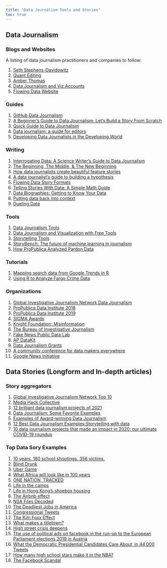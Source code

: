 ```yaml
---
title: "Data Journalism Tools and Stories"
toc: true
---
```


## Data Journalism

### Blogs and Websites

A listing of data journalism practitioners and companies to follow:

1)  [Seth Stephens-Davidowitz](http://sethsd.com/research/)
2)  [Quant Editing](https://www.laurabronner.com/quant-editing)
3)  [Amber Thomas](https://pudding.cool/author/amber-thomas/)
4)  [Data Journalism and Viz Accounts](https://www.interhacktives.com/2019/10/28/14-data-journalism-and-data-visualisation-instagram-accounts-to-follow/)
5)  [Flowing Data Website](https://flowingdata.com/)

### Guides

1)  [GitHub Data Journalism](https://github.com/search?q=data+journalism)
2)  [A Beginner's Guide to Data Journalism: Let's Build a Story From Scratch](https://www.freecodecamp.org/news/data-journalism-isnt-for-the-select-let-s-work-out-a-story-together-from-scratch-dd85b3017f4a/)
3)  [Quick Guide to Data Journalism](https://www.datacamp.com/blog/quick-guide-to-data-journalism)
4) [Data journalism: a guide for editors](https://datajournalism.com/read/longreads/data-journalism-a-guide-for-editors)
5) [Developing Data Journalists in the Developing World](https://source.opennews.org/articles/developing-data-journalists-developing-world)

### Writing

1)  [Interrogating Data: A Science Writer's Guide to Data Journalism](https://www.theopennotebook.com/2020/07/28/interrogating-data-a-science-writers-guide-to-data-journalism/)
2) [The Beginning, The Middle, & The New Beginning](https://old.duncangeere.com/newbeginning/)
3)  [How data journalists create beautiful feature stories](https://shorthand.com/the-craft/how-data-journalists-create-beautiful-feature-stories/index.html)
4) [A data journalist's guide to building a hypothesis](https://datajournalism.com/read/longreads/hypothesis-data-journalism)
5)  [Flowing Data Story Formats](https://flowingdata.com/2019/06/17/story-formats-for-data/)
6)  [Telling Stories With Data: A Simple Math Guide](https://medium.datadriveninvestor.com/journalism-in-the-data-driven-world-a-simple-math-guide-32d106fc3041)
7) [Data Biographies: Getting to Know Your Data](https://gijn.org/2017/03/27/data-biographies-getting-to-know-your-data/)
8) [Putting data back into context](https://datajournalism.com/read/longreads/putting-data-back-into-context)
9) [Dueling Data](http://duelingdata.blogspot.com/)

### Tools

1)  [Data Journalism Tools](https://www.muckrock.com/)
2) [Data Journalism and Visualization with Free Tools](https://journalismcourses.org/course/dataviz/)
3)  [Storytelling Tools](https://shorthand.com/the-craft/visual-storytelling-tools/index.html)
4) [StoryBench: The future of machine learning in journalism](https://www.storybench.org/the-future-of-machine-learning-in-journalism/)
5) [How ProPublica Analyzed Pardon Data](https://www.propublica.org/article/how-propublica-analyzed-pardon-data)

### Tutorials

1) [Mapping search data from Google Trends in R](https://www.storybench.org/mapping-search-data-from-google-trends-in-r/)
2) [Using R to Analyze Fargo Crime Data](https://technistema.com/posts/using-r-to-analyze-fargo-crime-data/)

### Organizations

1)  [Global Investigative Journalism Network Data Journalism](https://gijn.org/data-journalism/)
2)  [ProPublica Data Institute 2018](https://github.com/propublica/data-institute-2018)
3)  [ProPublica Data Institute 2019](https://github.com/propublica/data-institute-2019)
4)  [SIGMA Awards](https://sigmaawards.org/projects/)
5)  [Knight Foundation: Misinformation](https://knightfoundation.org/features/misinfo/)
6)  [The Bureau of Investigative Journalism](https://www.thebureauinvestigates.com/)
7)  [Fake News Public Data Lab](https://fakenews.publicdatalab.org/)
8)  [AP DataKit](http://datakit.ap.org/)
9)  [Data Journalism Grants](https://pulitzercenter.org/grants-fellowships/opportunities-journalists/data-journalism-grants)
10) [A community conference for data makers everywhere](https://csvconf.com/)
11) [Google News Initiative](https://newsinitiative.withgoogle.com/resources/journalism/data-journalism/)

## Data Stories (Longform and In-depth articles)

### Story aggregators

1) [Global Investigative Journalism Network Top 10](https://gijn.org/2022/07/29/data-journalism-top-10-kids-fashion-stereotypes-economic-sandwich-index-immigration-profits-and-florence-nightingales-graphics/)
2) [Media Hack Collective](https://mediahack.co.za/)
3) [12 brilliant data journalism projects of 2021](https://datajournalism.com/read/blog/best-data-journalism-projects-2021)
4) [Data Journalism: Some Favorite Examples](https://datajournalism.com/read/handbook/one/introduction/some-favorite-examples)
5) [Examples of Award-winning Data Journalism](https://sites.lib.uh.edu/datajournalism/overview/examples-of-award-winning-data-journalism/)
6) [12 Best Data Journalism Examples:Storytelling with data](https://nocodewebscraping.com/data-journalism-examples/)
7) [10 data journalism projects that made an impact in 2020: our ultimate COVID-19 roundup](https://datajournalism.com/read/longreads/covid-19-data-journalism)

### Top Data Sory Examples

1)  [10 years. 180 school shootings. 356 victims.](https://edition.cnn.com/interactive/2019/07/us/ten-years-of-school-shootings-trnd/)
2)  [Blind Drunk](https://nmindepth.com/2022/blind-drunk/)
3)  [Uber Game](https://ig.ft.com/uber-game/)
4)  [What Africa will look like in 100 years](https://s.telegraph.co.uk/graphics/projects/Africa-in-100-years/)
5)  [ONE NATION, TRACKED](https://www.nytimes.com/interactive/2019/12/19/opinion/location-tracking-cell-phone.html)
6)  [Life in the camps](http://fingfx.thomsonreuters.com/gfx/rngs/MYANMAR-ROHINGYA/010051VB46G/index.html)
7)  [Life in Hong Kong's shoebox housing](https://multimedia.scmp.com/infographics/news/hong-kong/article/3180601/subdivided-flats/index.html)
8)  [The Airbnb effect](https://www.sfchronicle.com/airbnb-impact-san-francisco-2015/)
9)  [NSA Files Decoded](https://www.theguardian.com/world/interactive/2013/nov/01/snowden-nsa-files-surveillance-revelations-decoded#section/1)
10) [The Deadliest Jobs in America](https://www.bloomberg.com/graphics/2015-dangerous-jobs/)
11) [Congressional Tweets](https://congress.pudding.cool/)
12) [The Kim Foxx Effect](https://pudding.cool/2019/10/prosecutors/)
13) [What makes a titletown?](https://pudding.cool/2018/11/titletowns/)
14) [High street crisis deepens](https://www.theguardian.com/cities/ng-interactive/2019/jan/30/high-street-crisis-town-centres-lose-8-of-shops-in-five-years)
15) [The use of political ads on facebook in the run-up to the European Parliament elections 2019 in Austria](https://rpubs.com/zoowalk/FB_EP2019/)
16) [What the Democratic Presidential Candidates Care About, in 44,000 Tweets](https://www.bloomberg.com/graphics/2020-democratic-presidential-candidate-policies/)
17) [How many high school stars make it in the NBA?](https://pudding.cool/2019/03/hype/)
18) [The Facebook Scandal](https://www.liip.ch/en/blog/the-facebook-scandal-or-how-to-predict-psychological-traits-from-facebook-likes)
